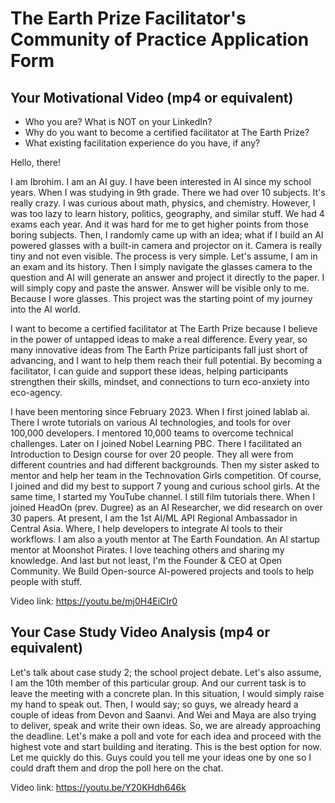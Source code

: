 # The Earth Prize Facilitator\'s Community of Practice Application Form

## Your Motivational Video (mp4 or equivalent)

- Who you are? What is NOT on your LinkedIn?
- Why do you want to become a certified facilitator at The Earth Prize?
- What existing facilitation experience do you have, if any?

Hello, there!

I am Ibrohim. I am an AI guy. I have been interested in AI since my school years. When I was studying in 9th grade. There we had over 10 subjects. It\'s really crazy. I was curious about math, physics, and chemistry. However, I was too lazy to learn history, politics, geography, and similar stuff. We had 4 exams each year. And it was hard for me to get higher points from those boring subjects. Then, I randomly came up with an idea; what if I build an AI powered glasses with a built-in camera and projector on it. Camera is really tiny and not even visible. The process is very simple. Let\'s assume, I am in an exam and its history. Then I simply navigate the glasses camera to the question and AI will generate an answer and project it directly to the paper. I will simply copy and paste the answer. Answer will be visible only to me. Because I wore glasses. This project was the starting point of my journey into the AI world.

I want to become a certified facilitator at The Earth Prize because I believe in the power of untapped ideas to make a real difference. Every year, so many innovative ideas from The Earth Prize participants fall just short of advancing, and I want to help them reach their full potential. By becoming a facilitator, I can guide and support these ideas, helping participants strengthen their skills, mindset, and connections to turn eco-anxiety into eco-agency.

I have been mentoring since February 2023. When I first joined lablab ai. 
There I wrote tutorials on various AI technologies, and tools for over 100,000 developers. 
I mentored 10,000 teams to overcome technical challenges. Later on I joined Nobel Learning PBC. 
There I facilitated an Introduction to Design course for over 20 people. They all were from different countries and had different backgrounds. 
Then my sister asked to mentor and help her team in the Technovation Girls competition. 
Of course, I joined and did my best to support 7 young and curious school girls. At the same time, I started my YouTube channel. 
I still film tutorials there. When I joined HeadOn (prev. Dugree) as an AI Researcher, we did research on over 30 papers. 
At present, I am the 1st AI/ML API Regional Ambassador in Central Asia. Where, I help developers to integrate AI tools to their workflows. 
I am also a youth mentor at The Earth Foundation. An AI startup mentor at Moonshot Pirates. I love teaching others and sharing my knowledge. 
And last but not least, I\'m the Founder & CEO at Open Community. We Build Open-source AI-powered projects and tools to help people with stuff.

Video link: https://youtu.be/mj0H4EiCIr0


## Your Case Study Video Analysis (mp4 or equivalent)

Let\'s talk about case study 2; the school project debate. Let\'s also assume, I am the 10th member of this particular group. And our current task is to leave the meeting with a concrete plan. In this situation, I would simply raise my hand to speak out. Then, I would say; so guys, we already heard a couple of ideas from Devon and Saanvi. And Wei and Maya are also trying to deliver, speak and write their own ideas. So, we are already approaching the deadline. Let\'s make a poll and vote for each idea and proceed with the highest vote and start building and iterating. This is the best option for now. Let me quickly do this. Guys could you tell me your ideas one by one so I could draft them and drop the poll here on the chat.

Video link: https://youtu.be/Y20KHdh646k